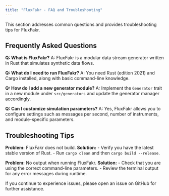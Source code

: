 ```yaml
---
title: "FluxFakr - FAQ and Troubleshooting"
---
```



This section addresses common questions and provides troubleshooting tips for FluxFakr.

## Frequently Asked Questions

**Q: What is FluxFakr?**
A: FluxFakr is a modular data stream generator written in Rust that simulates synthetic data flows.

**Q: What do I need to run FluxFakr?**
A: You need Rust (edition 2021) and Cargo installed, along with basic command-line knowledge.

**Q: How do I add a new generator module?**
A: Implement the `Generator` trait in a new module under `src/generators` and update the generator manager accordingly.

**Q: Can I customize simulation parameters?**
A: Yes, FluxFakr allows you to configure settings such as messages per second, number of instruments, and module-specific parameters.

## Troubleshooting Tips

**Problem:** FluxFakr does not build.
**Solution:**
- Verify you have the latest stable version of Rust.
- Run `cargo clean` and then `cargo build --release`.

**Problem:** No output when running FluxFakr.
**Solution:**
- Check that you are using the correct command-line parameters.
- Review the terminal output for any error messages during runtime.

If you continue to experience issues, please open an issue on GitHub for further assistance.
